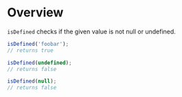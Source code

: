 <Meta title="Modules/Validation/isDefined" />

# Overview

`isDefined` checks if the given value is not null or undefined.

```js
isDefined('foobar');
// returns true

isDefined(undefined);
// returns false

isDefined(null);
// returns false
```
